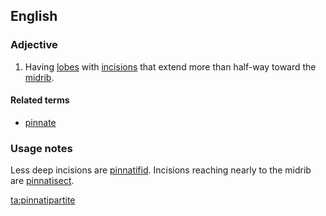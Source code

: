 ==English==

===Adjective===
{{en-adj|-}}

# {{context|botany|of leaves|lang=en}} Having [[lobe]]s with [[incision]]s that extend more than half-way toward the [[midrib]].

====Related terms====
* [[pinnate]]

===Usage notes===
Less deep incisions are [[pinnatifid]]. Incisions reaching nearly to the midrib are [[pinnatisect]].

[[ta:pinnatipartite]]